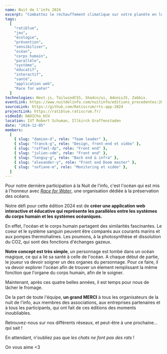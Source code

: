```yaml
---
name: Nuit de l'info 2024
excerpt: "Combattez le réchauffement climatique sur votre planète en luttant contre les idées reçues sur le climat."
tags:
  [
    "ratiblue",
    "jeu",
    "écologie",
    "prévention",
    "sensibiliser",
    "océan",
    "corps humain",
    "parallèle",
    "système",
    "éducatif",
    "interactif",
    "santé",
    "application web",
    "Race for water"
  ]
technologies: Next.js, TailwindCSS, Shadcn/ui, AdonisJS, Zabbix.
eventLink: https://www.nuitdelinfo.com/nuitinfo/editions_precedentes:2024
sourceLink: https://github.com/Ratiscrum/rts-app-2024
projectLink: https://ratiblue.ratiscrum.fr/
videoId: 8ADICho_bCU
location: IUT Robert Schuman, Illkirch Graffenstaden
date: "2024-12-05"
members:
  [
    { slug: "damien-d", role: "Team leader" },
    { slug: "franck-g", role: "Design, front-end et vidéo" },
    { slug: "raffael-dp", role: "Front end" },
    { slug: "julien-vdm", role: "Front end" },
    { slug: "tanguy-g", role: "Back end & infra" },
    { slug: "alexander-y", role: "Front end Doom master" },
    { slug: "sofiane-m", role: "Monitoring et vidéo" },
  ]
---
```


Pour notre dernière participation à la Nuit de l'info, c'est l'océan qui est mis à l'honneur avec [*Race for Water*](https://www.raceforwater.org/fr/), une organisation dédiée à la préservation des océans.

Notre défi pour cette édition 2024 est de **créer une application web interactive et éducative qui représente les parallèles entre les systèmes du corps humain et les systèmes océaniques.**

En effet, l'océan et le corps humain partagent des similarités fascinantes. Le coeur et le système sanguin peuvent être comparés aux courants marins et aux pompes thermohalines. Les poumons, à la photosynthèse et dissolution du CO2, qui sont des fonctions d'échanges gazeux.

**Notre concept est très simple**, un personnage est tombé dans un océan magique, ce qui a lié sa santé à celle de l'océan. A chaque début de partie, le joueur va devoir soigner un des organes du personnage. Pour ce faire, il va devoir explorer l'océan afin de trouver un élement remplissant la même fonction que l'organe du corps humain, afin de le soigner.

Maintenant, après ces quatre belles années, il est temps pour nous de lâcher le fromage.

De la part de toute l'équipe, **un grand MERCI** à tous les organisateurs de la nuit de l'info, aux membres des associations, aux entreprises partenaires et à tous les participants, qui ont fait de ces éditions des moments inoubliables.

Retrouvez-nous sur nos différents réseaux, et peut-être à une prochaine... qui sait !

En attendant, n'oubliez pas que *les chats ne font pas des rats* !

On vous aime \<3